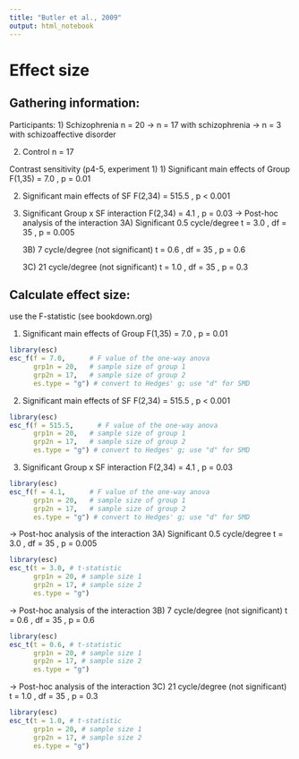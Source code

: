 ```yaml
---
title: "Butler et al., 2009"
output: html_notebook
---
```


# Effect size

## Gathering information:

Participants: 1) Schizophrenia n = 20 -\> n = 17 with schizophrenia -\> n = 3 with schizoaffective disorder

2)  Control n = 17

Contrast sensitivity (p4-5, experiment 1) 1) Significant main effects of Group F(1,35) = 7.0 , p = 0.01

2)  Significant main effects of SF F(2,34) = 515.5 , p \< 0.001

3)  Significant Group x SF interaction F(2,34) = 4.1 , p = 0.03 -\> Post-hoc analysis of the interaction 3A) Significant 0.5 cycle/degree t = 3.0 , df = 35 , p = 0.005

    3B) 7 cycle/degree (not significant) t = 0.6 , df = 35 , p = 0.6

    3C) 21 cycle/degree (not significant) t = 1.0 , df = 35 , p = 0.3

## Calculate effect size:

use the F-statistic (see bookdown.org)

1)  Significant main effects of Group F(1,35) = 7.0 , p = 0.01

```r
library(esc)
esc_f(f = 7.0,      # F value of the one-way anova
      grp1n = 20,   # sample size of group 1 
      grp2n = 17,   # sample size of group 2
      es.type = "g") # convert to Hedges' g; use "d" for SMD

```

2)  Significant main effects of SF F(2,34) = 515.5 , p \< 0.001

```r
library(esc)
esc_f(f = 515.5,      # F value of the one-way anova
      grp1n = 20,   # sample size of group 1 
      grp2n = 17,   # sample size of group 2
      es.type = "g") # convert to Hedges' g; use "d" for SMD

```

3)  Significant Group x SF interaction F(2,34) = 4.1 , p = 0.03

```r
library(esc)
esc_f(f = 4.1,      # F value of the one-way anova
      grp1n = 20,   # sample size of group 1 
      grp2n = 17,   # sample size of group 2
      es.type = "g") # convert to Hedges' g; use "d" for SMD

```

-\> Post-hoc analysis of the interaction 3A) Significant 0.5 cycle/degree t = 3.0 , df = 35 , p = 0.005

```r
library(esc)
esc_t(t = 3.0, # t-statistic
      grp1n = 20, # sample size 1
      grp2n = 17, # sample size 2
      es.type = "g") 
```

-\> Post-hoc analysis of the interaction 3B) 7 cycle/degree (not significant) t = 0.6 , df = 35 , p = 0.6

```r
library(esc)
esc_t(t = 0.6, # t-statistic
      grp1n = 20, # sample size 1
      grp2n = 17, # sample size 2
      es.type = "g") 
```

-\> Post-hoc analysis of the interaction 3C) 21 cycle/degree (not significant) t = 1.0 , df = 35 , p = 0.3

```r
library(esc)
esc_t(t = 1.0, # t-statistic
      grp1n = 20, # sample size 1
      grp2n = 17, # sample size 2
      es.type = "g") 
```
